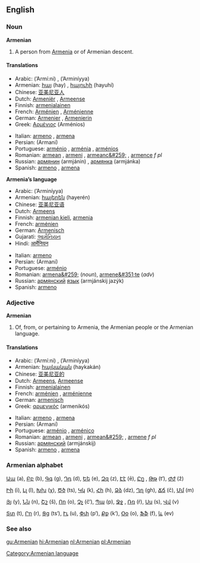 ==English==
===Noun===
'''Armenian'''

#A person from [[Armenia]] or of Armenian descent.

====Translations====
{{top}}
*Arabic: {{ARchar|[[ارميني]]}} (’Armí:ni) {{m}}, {{ARchar|[[ارمينية]]}} (’Arminíyya) {{f}}
*Armenian: [[հայ]] (hay) {{m}}, [[հայուհի]] (hayuhí) {{f}}
*Chinese: [[亚美尼亚人]]
*Dutch: [[Armeniër]] {{m}}, [[Armeense]] {{f}}
*Finnish: [[armenialainen]]
*French: [[Arménien]] {{m}}, [[Arménienne]] {{f}}
*German: [[Armenier]] {{m}}, [[Armenierin]] {{f}}
*Greek: [[Αρμένιος]] (Arménios) {{m}}
{{mid}}
*Italian: [[armeno]] {{m}}, [[armena]] {{f}}
*Persian: {{FAchar|[[ارمني]]}} (Armani)
*Portuguese: [[arménio]] {{m}}, [[arménia]] {{f}}, [[arménios]] {{p}}
*Romanian: [[armean]] {{m}}, [[armeni]] {{p}}, [[armeanc&#259;]] {{f}}, [[armence]] ''f pl''
*Russian: [[армянин]] (armjánin) {{m}}, [[армянка]] (armjánka) {{f}}
*Spanish: [[armeno]] {{m}}, [[armena]] {{f}}
{{bottom}}

'''Armenia’s language'''
{{top}}
*Arabic: {{ARchar|[[ارمينية]]}} (’Arminíyya) {{f}}
*Armenian: [[հայերեն]] (hayerén)
*Chinese: [[亚美尼亚语]]
*Dutch: [[Armeens]] {{n}}
*Finnish: [[armenian kieli]], [[armenia]]
*French: [[arménien]] {{m}}
*German: [[Armenisch]]
*Gujarati: [[આર્મેનિયન]]
*Hindi: [[आर्मेनियन]]
{{mid}}
*Italian: [[armeno]] {{m}}
*Persian: {{FAchar|[[ارمني]]}} (Armani)
*Portuguese: [[arménio]] {{m}}
*Romanian: [[armena&#259;]] {{f}} (''noun''), [[armene&#351;te]] (''adv'')
*Russian: [[армянский]] [[язык]] (armjánskij jazýk) {{m}}
*Spanish: [[armeno]] {{m}}
{{bottom}}

===Adjective===
'''Armenian'''

#Of, from, or pertaining to Armenia, the Armenian people or the Armenian language.

====Translations====
{{top}}
*Arabic: {{ARchar|[[ارميني]]}} (’Armí:ni) {{m}}, {{ARchar|[[ارمينية]]}} (’Arminíyya) {{f}}
*Armenian: [[հայկական]] (haykakán)
*Chinese: [[亚美尼亚的]]
*Dutch: [[Armeens]], [[Armeense]]
*Finnish: [[armenialainen]]
*French: [[arménien]] {{m}}, [[arménienne]] {{f}}
*German: [[armenisch]]
*Greek: [[αρμενικός]] (armenikós)
{{mid}}
*Italian: [[armeno]] {{m}}, [[armena]] {{f}}
*Persian: {{FAchar|[[ارمني]]}} (Armani)
*Portuguese: [[arménio]] {{m}}, [[arménico]] {{m}}
*Romanian: [[armean]] {{m}}, [[armeni]] {{p}}, [[armean&#259;]] {{f}}, [[armene]] ''f pl''
*Russian: [[армянский]] (armjánskij)
*Spanish: [[armeno]] {{m}}, [[armena]] {{f}}
{{bottom}}

===Armenian alphabet===

[[Wiktionary:Armenian index ա|Աա]] (a), [[Wiktionary:Armenian index բ|Բբ]] (b), [[Wiktionary:Armenian index գ|Գգ]] (g), [[Wiktionary:Armenian index դ|Դդ]] (d), [[Wiktionary:Armenian index ե|Եե]] (e), [[Wiktionary:Armenian index զ|Զզ]] (z), [[Wiktionary:Armenian index է|Էէ]] (ē), [[Wiktionary:Armenian index ը|Ըը]] {{Unicode|(ə)}}, [[Wiktionary:Armenian index թ|Թթ]] (t‘), [[Wiktionary:Armenian index ժ|Ժժ]] (ž)

[[Wiktionary:Armenian index ի|Իի]] (i), [[Wiktionary:Armenian index լ|Լլ]] (l), [[Wiktionary:Armenian index խ|Խխ]] (χ), [[Wiktionary:Armenian index ծ|Ծծ]] (ts), [[Wiktionary:Armenian index կ|Կկ]] (k), [[Wiktionary:Armenian index հ|Հհ]] (h), [[Wiktionary:Armenian index ձ|Ձձ]] (dz), [[Wiktionary:Armenian index ղ|Ղղ]] (gh), [[Wiktionary:Armenian index ճ|Ճճ]] (č), [[Wiktionary:Armenian index մ|Մմ]] (m)

[[Wiktionary:Armenian index յ|Յյ]] (y), [[Wiktionary:Armenian index ն|Նն]] (n), [[Wiktionary:Armenian index շ|Շշ]] (š), [[Wiktionary:Armenian index ո|Ոո]] (o), [[Wiktionary:Armenian index չ|Չչ]] (č‘), [[Wiktionary:Armenian index պ|Պպ]] (p), [[Wiktionary:Armenian index ջ|Ջջ]] {{Unicode|(ǰ)}}, [[Wiktionary:Armenian index ռ|Ռռ]] (ŕ), [[Wiktionary:Armenian index ս|Սս]] (s), [[Wiktionary:Armenian index վ|Վվ]] (v)

[[Wiktionary:Armenian index տ|Տտ]] (t), [[Wiktionary:Armenian index ր|Րր]] (r), [[Wiktionary:Armenian index ց|Ցց]] (ts‘), [[Wiktionary:Armenian index ւ|Ււ]] (u), [[Wiktionary:Armenian index փ|Փփ]] (p‘), [[Wiktionary:Armenian index ք|Քք]] (k‘), [[Wiktionary:Armenian index օ|Օօ]] (o), [[Wiktionary:Armenian index ֆ|Ֆֆ]] (f), [[Wiktionary:Armenian index և|և]] (ev)

===See also===
{{Interwiktionary|code=hy}}

[[Category:Armenian language]]

[[gu:Armenian]]
[[hi:Armenian]]
[[nl:Armenian]]
[[pl:Armenian]]